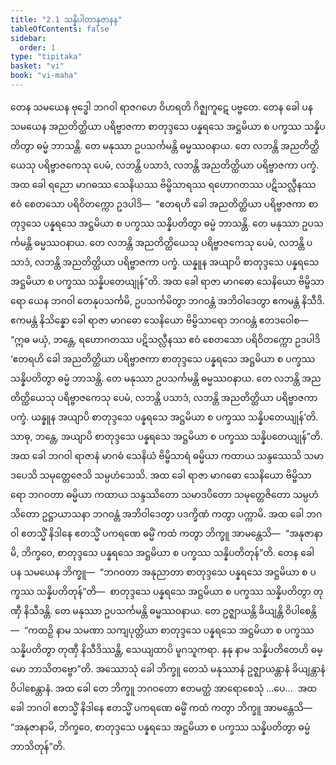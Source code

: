 ```yaml
---
title: "2.1 သန္နိပါတာနုဇာနန"
tableOfContents: false
sidebar:
  order: 1
type: "tipitaka"
basket: "vi"
book: "vi-maha"
---
```



<DynamicBreadcrumb />

<Division number="132" book="vi-maha" e="ch" v="3" p="139">

<Paragraph number="580" book="vi-maha">
တေန သမယေန ဗုဒ္ဓေါ ဘဂဝါ ရာဇဂဟေ ဝိဟရတိ ဂိဇ္ဈကူဋေ ပဗ္ဗတေ. တေန ခေါ ပန သမယေန အညတိတ္ထိယာ ပရိဗ္ဗာဇကာ စာတုဒ္ဒသေ ပန္နရသေ အဋ္ဌမိယာ စ ပက္ခဿ သန္နိပတိတွာ ဓမ္မံ ဘာသန္တိ. တေ မနုဿာ ဥပသင်္ကမန္တိ ဓမ္မဿဝနာယ. တေ လဘန္တိ အညတိတ္ထိယေသု ပရိဗ္ဗာဇကေသု ပေမံ, လဘန္တိ ပသာဒံ, လဘန္တိ အညတိတ္ထိယာ ပရိဗ္ဗာဇကာ ပက္ခံ. အထ ခေါ ရညော မာဂဓဿ သေနိယဿ ဗိမ္ဗိသာရဿ ရဟောဂတဿ ပဋိသလ္လီနဿ ဧဝံ စေတသော ပရိဝိတက္ကော ဥဒပါဒိ—  “ဧတရဟိ ခေါ အညတိတ္ထိယာ ပရိဗ္ဗာဇကာ စာတုဒ္ဒသေ ပန္နရသေ အဋ္ဌမိယာ စ ပက္ခဿ သန္နိပတိတွာ ဓမ္မံ ဘာသန္တိ. တေ မနုဿာ ဥပသင်္ကမန္တိ ဓမ္မဿဝနာယ. တေ လဘန္တိ အညတိတ္ထိယေသု ပရိဗ္ဗာဇကေသု ပေမံ, လဘန္တိ ပသာဒံ, လဘန္တိ အညတိတ္ထိယာ ပရိဗ္ဗာဇကာ ပက္ခံ. ယန္နူန အယျာပိ စာတုဒ္ဒသေ ပန္နရသေ အဋ္ဌမိယာ စ ပက္ခဿ သန္နိပတေယျုန်”တိ.
</Paragraph>

<Paragraph number="581" book="vi-maha">
အထ ခေါ ရာဇာ မာဂဓော သေနိယော ဗိမ္ဗိသာရော ယေန ဘဂဝါ တေနုပသင်္ကမိ, ဥပသင်္ကမိတွာ ဘဂဝန္တံ အဘိဝါဒေတွာ ဧကမန္တံ နိသီဒိ. ဧကမန္တံ နိသိန္နော ခေါ ရာဇာ မာဂဓော သေနိယော ဗိမ္ဗိသာရော ဘဂဝန္တံ ဧတဒဝေါစ—  “ဣဓ မယှံ, ဘန္တေ, ရဟောဂတဿ ပဋိသလ္လီနဿ ဧဝံ စေတသော ပရိဝိတက္ကော ဥဒပါဒိ ‘ဧတရဟိ ခေါ အညတိတ္ထိယာ ပရိဗ္ဗာဇကာ စာတုဒ္ဒသေ ပန္နရသေ အဋ္ဌမိယာ စ ပက္ခဿ သန္နိပတိတွာ ဓမ္မံ ဘာသန္တိ. တေ မနုဿာ ဥပသင်္ကမန္တိ ဓမ္မဿဝနာယ. တေ လဘန္တိ အညတိတ္ထိယေသု ပရိဗ္ဗာဇကေသု ပေမံ, လဘန္တိ ပသာဒံ, လဘန္တိ အညတိတ္ထိယာ ပရိဗ္ဗာဇကာ ပက္ခံ. ယန္နူန အယျာပိ စာတုဒ္ဒသေ ပန္နရသေ အဋ္ဌမိယာ စ ပက္ခဿ သန္နိပတေယျုန်’တိ. သာဓု, ဘန္တေ, အယျာပိ စာတုဒ္ဒသေ ပန္နရသေ အဋ္ဌမိယာ စ ပက္ခဿ သန္နိပတေယျုန်”တိ. အထ ခေါ ဘဂဝါ ရာဇာနံ မာဂဓံ သေနိယံ ဗိမ္ဗိသာရံ ဓမ္မိယာ ကထာယ သန္ဒဿေသိ သမာဒပေသိ သမုတ္တေဇေသိ သမ္ပဟံသေသိ. အထ ခေါ ရာဇာ မာဂဓော သေနိယော ဗိမ္ဗိသာရော ဘဂဝတာ ဓမ္မိယာ ကထာယ သန္ဒဿိတော သမာဒပိတော သမုတ္တေဇိတော သမ္ပဟံသိတော ဥဋ္ဌာယာသနာ ဘဂဝန္တံ အဘိဝါဒေတွာ ပဒက္ခိဏံ ကတွာ ပက္ကာမိ. အထ ခေါ ဘဂဝါ ဧတသ္မိံ နိဒါနေ ဧတသ္မိံ ပကရဏေ ဓမ္မိံ ကထံ ကတွာ ဘိက္ခူ အာမန္တေသိ—  “အနုဇာနာမိ, ဘိက္ခဝေ, စာတုဒ္ဒသေ ပန္နရသေ အဋ္ဌမိယာ စ ပက္ခဿ သန္နိပတိတုန်”တိ.
</Paragraph>

<Paragraph number="582" book="vi-maha">
တေန ခေါ ပန သမယေန ဘိက္ခူ—  “ဘဂဝတာ အနုညာတာ စာတုဒ္ဒသေ ပန္နရသေ အဋ္ဌမိယာ စ ပက္ခဿ သန္နိပတိတုန်”တိ—  စာတုဒ္ဒသေ ပန္နရသေ အဋ္ဌမိယာ စ ပက္ခဿ သန္နိပတိတွာ တုဏှီ နိသီဒန္တိ. တေ မနုဿာ ဥပသင်္ကမန္တိ ဓမ္မဿဝနာယ. တေ ဥဇ္ဈာယန္တိ ခိယျန္တိ ဝိပါစေန္တိ—  “ကထဉှိ နာမ သမဏာ သကျပုတ္တိယာ စာတုဒ္ဒသေ ပန္နရသေ အဋ္ဌမိယာ စ ပက္ခဿ သန္နိပတိတွာ တုဏှီ နိသီဒိဿန္တိ, သေယျထာပိ မူဂသူကရာ. နနု နာမ သန္နိပတိတေဟိ ဓမ္မော ဘာသိတဗ္ဗော”တိ. အဿောသုံ ခေါ ဘိက္ခူ တေသံ မနုဿာနံ ဥဇ္ဈာယန္တာနံ ခိယျန္တာနံ ဝိပါစေန္တာနံ. အထ ခေါ တေ ဘိက္ခူ ဘဂဝတော ဧတမတ္ထံ အာရောစေသုံ …ပေ…  အထ ခေါ ဘဂဝါ ဧတသ္မိံ နိဒါနေ ဧတသ္မိံ ပကရဏေ ဓမ္မိံ ကထံ ကတွာ ဘိက္ခူ အာမန္တေသိ—  “အနုဇာနာမိ, ဘိက္ခဝေ, စာတုဒ္ဒသေ ပန္နရသေ အဋ္ဌမိယာ စ ပက္ခဿ သန္နိပတိတွာ ဓမ္မံ ဘာသိတုန်”တိ.
</Paragraph>
</Division>